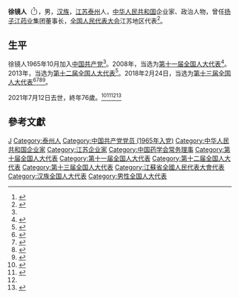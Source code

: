'''徐镜人'''（{{bd|1944年|9月15日|2021年|7月12日|catIdx=Xu徐}}<ref name=":0">{{Cite web|title=扬子江药业董事长徐镜人遗体已运回泰州，花店老板：当地的花店都在忙|url=https://www.time-weekly.com/post/283080|access-date=2021-07-13|author=杜苏敏|date=2021-07-13|work=|publisher=[[时代周报|时代周报]]|language=zh|archive-date=2021-07-16|archive-url=https://web.archive.org/web/20210716105109/https://www.time-weekly.com/post/283080|dead-url=no}}</ref>），男，[[汉族|汉族]]，[[江苏|江苏]][[泰州|泰州]]人，[[中华人民共和国|中华人民共和国]]企业家、政治人物，曾任[[扬子江药业|扬子江药业]]集团董事长，[[全国人民代表大会|全国人民代表大会]]江苏地区代表<ref>{{cite web|author=新华网|title=第十一届全国人大代表|url=http://news.xinhuanet.com/ziliao/2008-03/03/content_7708230.htm?node=36628|publisher=新华网|accessdate=2014-01-07|archive-date=2014-01-10|archive-url=https://web.archive.org/web/20140110211415/http://news.xinhuanet.com/ziliao/2008-03/03/content_7708230.htm?node=36628|dead-url=no}}</ref>。

== 生平 ==
徐镜人1965年10月加入[[中国共产党|中国共产党]]<ref name=":0" />。2008年，当选为[[第十一届全国人大代表|第十一届全国人大代表]]<ref>{{cite news|title=全国人大代表信息-徐镜人|url=http://210.82.31.1:8084/delegate/viewDelegate.action?dbid=110818|accessdate=2013-04-05|newspaper=全国人大网|archive-url=https://web.archive.org/web/20140529084513/http://www.npc.gov.cn/delegate/viewDelegate.action?dbid=110818|archive-date=2014-05-29|dead-url=yes}}</ref>。2013年，当选为[[第十二届全国人大代表|第十二届全国人大代表]]<ref>{{cite news|title=全国人大代表信息-徐镜人|url=http://210.82.31.1:8084/delegate/viewDelegate.action?dbid=120795|accessdate=2013-03-28|newspaper=全国人大网|archive-url=https://web.archive.org/web/20140529085527/http://www.npc.gov.cn/delegate/viewDelegate.action?dbid=120795|archive-date=2014-05-29|dead-url=yes}}</ref>。2018年2月24日，当选为[[第十三届全国人大代表|第十三届全国人大代表]]<ref>{{Cite web|title=（受权发布）中华人民共和国第十三届全国人民代表大会代表名单|url=http://www.chinanews.com/gn/2018/02-25/8453959.shtml|accessdate=2021-02-19|work=[[中国新闻网|中国新闻网]]|archive-date=2018-02-27|archive-url=https://web.archive.org/web/20180227031724/http://www.chinanews.com/gn/2018/02-25/8453959.shtml|dead-url=no}}</ref><ref>{{cite web | title=中华人民共和国第十三届全国人民代表大会代表名单 | website=[[光明网_(中国)|光明网]] | date=2018-02-25 | url=https://news.gmw.cn/2018-02/25/content_27792557.htm | language=zh | access-date=2021-02-19 | archive-date=2021-10-19 | archive-url=https://web.archive.org/web/20211019124618/https://news.gmw.cn/2018-02/25/content_27792557.htm | dead-url=no }}</ref><ref>{{cite web | title=第十三届全国人民代表大会代表名单（2980名） | website=[[澎湃新闻|澎湃新闻]]| url=https://www.thepaper.cn/newsDetail_forward_2008905 | language=zh | access-date=2021-02-19 | archive-date=2018-03-23 | archive-url=https://web.archive.org/web/20180323190049/https://www.thepaper.cn/newsDetail_forward_2008905 | dead-url=no }}</ref><ref>{{cite web | title=中华人民共和国第十三届全国人民代表大会代表名单 | website=[[中国网|中国网]] | date=2018-02-25 | url=http://news.china.com.cn/2018-02/25/content_50599587.htm | language=zh | access-date=2021-02-19 | archive-date=2021-02-21 | archive-url=https://web.archive.org/web/20210221201146/http://news.china.com.cn/2018-02/25/content_50599587.htm | dead-url=no }}</ref>。

2021年7月12日去世，終年76歲。<ref>{{Cite web|title=关于成立徐镜人同志治丧委员会的通知|url=https://www.yangzijiang.com/#/chinese/news/newsDetail?id=5204|access-date=2021-07-12|date=2021-07-12|work=|publisher=[[扬子江药业|扬子江药业]]|language=zh|archive-date=2021-08-11|archive-url=https://web.archive.org/web/20210811215924/https://yangzijiang.com/#/chinese/news/newsDetail?id=5204|dead-url=no}}</ref><ref>{{Cite web|title=扬子江药业董事长徐镜人7月12日晚离世，曾表示坚持不上市|url=https://www.yicai.com/news/101108353.html|access-date=2021-07-12|author=顾莹,林志吟|date=2021-07-12|work=|publisher=[[第一财经|第一财经]]|language=zh|archive-date=2021-07-12|archive-url=https://web.archive.org/web/20210712162437/https://www.yicai.com/news/101108353.html|dead-url=no}}</ref><ref name=":0" /><ref>{{cite news |title=身家470億 板藍根大王徐鏡人傳心梗離世 |url=https://udn.com/news/story/7333/5595612?from=udn-catelistnews_ch2 |accessdate=2021-07-12 |archive-date=2021-07-12 |archive-url=https://web.archive.org/web/20210712071109/https://udn.com/news/story/7333/5595612?from=udn-catelistnews_ch2 |dead-url=no }}</ref>

== 參考文獻 ==
{{reflist}}

{{Navboxes
| title  = 徐镜人在[[中国药学会|中国药学会]]的职务
| list1  =
{{中国药学会第二十三届理事会}}
{{中国药学会第二十四届理事会}}
}}

{{Authority control}}
{{DEFAULTSORT:Xu徐}}
[[Category:徐姓|J]]
[[Category:泰州人|Category:泰州人]]
[[Category:中国共产党党员_(1965年入党)|Category:中国共产党党员 (1965年入党)]]
[[Category:中华人民共和国企业家|Category:中华人民共和国企业家]]
[[Category:江苏企业家|Category:江苏企业家]]
[[Category:中国药学会常务理事|Category:中国药学会常务理事]]
[[Category:第十届全国人大代表|Category:第十届全国人大代表]]
[[Category:第十一届全国人大代表|Category:第十一届全国人大代表]]
[[Category:第十二届全国人大代表|Category:第十二届全国人大代表]]
[[Category:第十三届全国人大代表|Category:第十三届全国人大代表]]
[[Category:江蘇省全國人民代表大會代表|Category:江蘇省全國人民代表大會代表]]
[[Category:汉族全国人大代表|Category:汉族全国人大代表]]
[[Category:男性全国人大代表|Category:男性全国人大代表]]